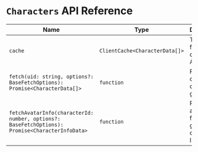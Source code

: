 # `Characters` API Reference

| Name                                                                                           | Type                           | Description                                        |
| ---------------------------------------------------------------------------------------------- | ------------------------------ | -------------------------------------------------- |
| `cache`                                                                                        | `ClientCache<CharacterData[]>` | The cache for the characters API                   |
| `fetch(uid: string, options?: BaseFetchOptions): Promise<CharacterData[]>`                     | `function`                     | Fetches the character data for the given UID       |
| `fetchAvatarInfo(characterId: number, options?: BaseFetchOptions): Promise<CharacterInfoData>` | `function`                     | Fetches the avatar info for the given character ID |
